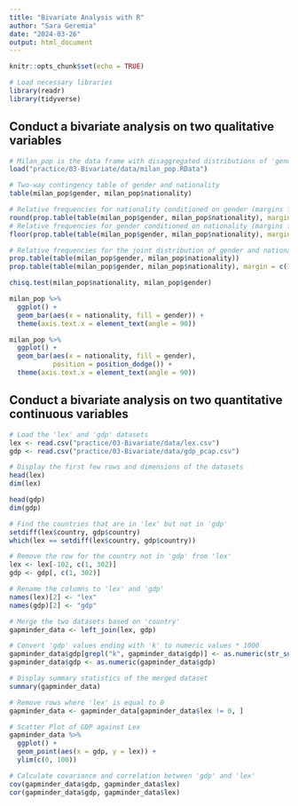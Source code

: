 ```yaml
---
title: "Bivariate Analysis with R"
author: "Sara Geremia"
date: "2024-03-26"
output: html_document
---
```


```r
knitr::opts_chunk$set(echo = TRUE)

# Load necessary libraries
library(readr)
library(tidyverse)
```

## Conduct a bivariate analysis on two qualitative variables

```r
# Milan_pop is the data frame with disaggregated distributions of 'gender' and 'nationality'
load("practice/03-Bivariate/data/milan_pop.RData")

# Two-way contingency table of gender and nationality
table(milan_pop$gender, milan_pop$nationality)

# Relative frequencies for nationality conditioned on gender (margins for rows)
round(prop.table(table(milan_pop$gender, milan_pop$nationality), margin = 1), digits = 3)
# Relative frequencies for gender conditioned on nationality (margins for columns)
floor(prop.table(table(milan_pop$gender, milan_pop$nationality), margin = 2))

# Relative frequencies for the joint distribution of gender and nationality
prop.table(table(milan_pop$gender, milan_pop$nationality))
prop.table(table(milan_pop$gender, milan_pop$nationality), margin = c(1, 2))

chisq.test(milan_pop$nationality, milan_pop$gender)
```

```r
milan_pop %>% 
  ggplot() +
  geom_bar(aes(x = nationality, fill = gender)) +
  theme(axis.text.x = element_text(angle = 90))
```
```r
milan_pop %>% 
  ggplot() +
  geom_bar(aes(x = nationality, fill = gender),
           position = position_dodge()) +
  theme(axis.text.x = element_text(angle = 90))
```

## Conduct a bivariate analysis on two quantitative continuous variables

```r
# Load the 'lex' and 'gdp' datasets
lex <- read.csv("practice/03-Bivariate/data/lex.csv")
gdp <- read.csv("practice/03-Bivariate/data/gdp_pcap.csv")
```


```r
# Display the first few rows and dimensions of the datasets
head(lex)
dim(lex)

head(gdp)
dim(gdp)
```
```r
# Find the countries that are in 'lex' but not in 'gdp'
setdiff(lex$country, gdp$country)
which(lex == setdiff(lex$country, gdp$country))

# Remove the row for the country not in 'gdp' from 'lex'
lex <- lex[-102, c(1, 302)]
gdp <- gdp[, c(1, 302)]

# Rename the columns to 'lex' and 'gdp'
names(lex)[2] <- "lex"
names(gdp)[2] <- "gdp"

# Merge the two datasets based on 'country'
gapminder_data <- left_join(lex, gdp)

# Convert 'gdp' values ending with 'k' to numeric values * 1000
gapminder_data$gdp[grepl("k", gapminder_data$gdp)] <- as.numeric(str_sub(gapminder_data$gdp[grepl("k", gapminder_data$gdp)], end = -2)) * 1000
gapminder_data$gdp <- as.numeric(gapminder_data$gdp)
```

```r
# Display summary statistics of the merged dataset
summary(gapminder_data)

# Remove rows where 'lex' is equal to 0
gapminder_data <- gapminder_data[gapminder_data$lex != 0, ]
```


```r
# Scatter Plot of GDP against Lex
gapminder_data %>% 
  ggplot() +
  geom_point(aes(x = gdp, y = lex)) +
  ylim(c(0, 100))
```

```r
# Calculate covariance and correlation between 'gdp' and 'lex'
cov(gapminder_data$gdp, gapminder_data$lex)
cor(gapminder_data$gdp, gapminder_data$lex)
```

